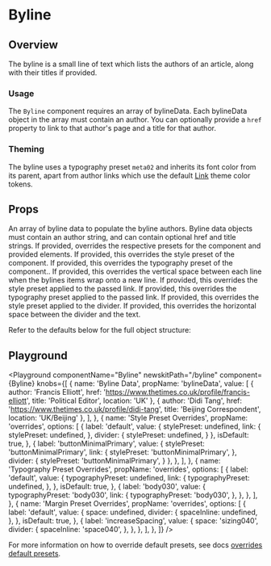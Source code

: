 


# Byline

## Overview

The byline is a small line of text which lists the authors of an article, along with their titles if provided.

### Usage

The `Byline` component requires an array of bylineData. Each bylineData object in the array must contain an author. You can optionally provide a `href` property to link to that author's page and a title for that author.

### Theming

The byline uses a typography preset `meta02` and inherits its font color from its parent, apart from author links which use the default [Link](/components/link) theme color tokens.

## Props

<LegacyBlock marginTop="sizing040">
  <Prop name="bylineData" type="array" required>
    An array of byline data to populate the byline authors. Byline data objects
    must contain an author string, and can contain optional href and title
    strings.
      <CodeFromFile path="examples/byline/data.tsx" />
  </Prop>
  <Prop name="overrides" type="object">
    If provided, overrides the respective presets for the component and provided elements.
  <Prop name="stylePreset" type="string" default="byline">
    If provided, this overrides the style preset of the component.
  </Prop >
  <Prop name="typographyPreset" type="string" default="meta020">
    If provided, this overrides the typography preset of the component..
  </Prop >
  <Prop name="space" type="SizingKeys" default="sizing020">
    If provided, this overrides the vertical space between each line when the bylines items wrap onto a new line.
  </Prop >
  <Prop name="link" type="object">
    <Prop name="stylePreset" type="string" default="bylineLink">
      If provided, this overrides the style preset applied to the passed link.
    </Prop>
    <Prop name="typographyPreset" type="string" default="meta020">
      If provided, this overrides the typography preset applied to the passed link.
    </Prop>
  </Prop>
   <Prop name="divider" type="object">
    <Prop name="stylePreset" type="string" default="bylineDivider">
      If provided, this overrides the style preset applied to the divider.
    </Prop>
    <Prop name="spaceInline" type="SpacingPresetKeys" default="space020">
      If provided, this overrides the horizontal space between the divider and the text.
    </Prop>
  </Prop>

  Refer to the defaults below for the full object structure:
  <CodeFromDefaultPresets componentName="byline" />
  </Prop>
</LegacyBlock>

## Playground

<Playground
  componentName="Byline"
  newskitPath="/byline"
  component={Byline}
  knobs={[
    {
      name: 'Byline Data',
      propName: 'bylineData',
      value: [
        {
          author: 'Francis Elliott',
          href: 'https://www.thetimes.co.uk/profile/francis-elliott',
          title: 'Political Editor',
          location: 'UK'
        },
        {
          author: 'Didi Tang',
          href: 'https://www.thetimes.co.uk/profile/didi-tang',
          title: 'Beijing Correspondent',
          location: 'UK/Beijing'
        },
      ],
    },
    {
      name: 'Style Preset Overrides',
      propName: 'overrides',
      options: [
        {
          label: 'default',
          value: {
            stylePreset: undefined,
            link: {
              stylePreset: undefined,
            },
            divider: {
              stylePreset: undefined,
            }
          },
          isDefault: true,
        },
        {
          label: 'buttonMinimalPrimary',
          value: {
            stylePreset: 'buttonMinimalPrimary',
            link: {
              stylePreset: 'buttonMinimalPrimary',
            },
            divider: {
              stylePreset: 'buttonMinimalPrimary',
            }
          },
        },
      ],
    },
    {
      name: 'Typography Preset Overrides',
      propName: 'overrides',
      options: [
        {
          label: 'default',
          value: {
            typographyPreset: undefined,
            link: {
              typographyPreset: undefined,
            },
          },
          isDefault: true,
        },
        {
          label: 'body030',
          value: {
            typographyPreset: 'body030',
            link: {
              typographyPreset: 'body030',
            },
          },
        },
      ],
    },
    {
      name: 'Margin Preset Overrides',
      propName: 'overrides',
      options: [
        {
          label: 'default',
          value: {
            space: undefined,
            divider: {
              spaceInline: undefined,
            },
          },
          isDefault: true,
        },
        {
          label: 'increaseSpacing',
          value: {
            space: 'sizing040',
            divider: {
              spaceInline: 'space040',
            },
          },
        },
      ],
    },
  ]}
/>

For more information on how to override default presets, see docs [overrides default presets](/theming/default-presets/override-individual-components).